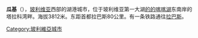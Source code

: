 {{Multiple issues|
{{unreferenced|time=2010-02-10T10:00:06+00:00}}
{{Orphan|time=2022-01-31T19:28:34+00:00}}
}}
'''瓜基'''（{{lang-es|Guaqui}}），[[玻利维亚|玻利维亚]]西部的湖港城市，位于玻利维亚第一大湖[[的的喀喀湖|的的喀喀湖]]东南岸的塔拉科湾畔。海拔3812米。东距首都拉巴斯80公里。有一条铁路通往[[拉巴斯|拉巴斯]]。

[[Category:玻利維亞城市|Category:玻利維亞城市]]